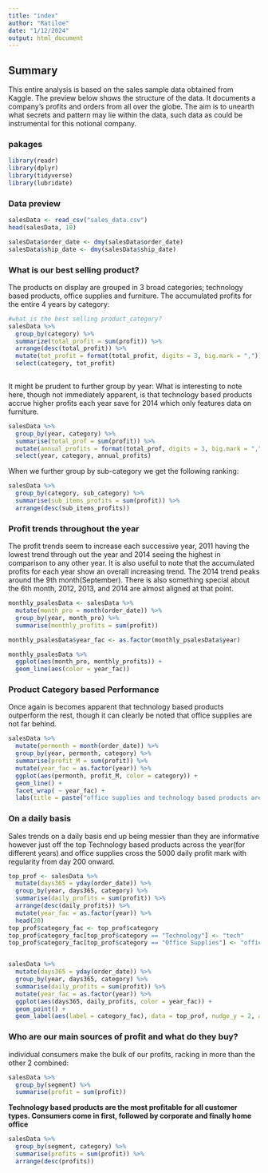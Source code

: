 ```yaml
---
title: "index"
author: "Ratiloe"
date: "1/12/2024"
output: html_document
---
```



## Summary
This entire analysis is based on the sales sample data obtained from Kaggle. The preview below shows the structure of the data. It documents a company's profits and orders from all over the globe. The aim is to unearth what secrets and pattern may lie within the data, such data as could be instrumental for this notional company. 

### pakages

```r
library(readr)
library(dplyr)
library(tidyverse)
library(lubridate)

```
### Data preview
```r

salesData <- read_csv("sales_data.csv")
head(salesData, 10)

```


```r


salesData$order_date <- dmy(salesData$order_date)
salesData$ship_date <- dmy(salesData$ship_date)


```

### What is our best selling product?
The products on display are grouped in 3 broad categories; technology based products, office supplies and furniture. The accumulated profits for the entire 4 years by category:    


```r

#what is the best selling product_category?
salesData %>% 
  group_by(category) %>% 
  summarize(total_profit = sum(profit)) %>% 
  arrange(desc(total_profit)) %>% 
  mutate(tot_profit = format(total_profit, digits = 3, big.mark = ",")) %>% 
  select(category, tot_profit)
  


```
It might be prudent to further group by year:
What is interesting to note here, though not immediately apparent, is that technology based products accrue higher profits each year save for 2014 which only features data on furniture.

```r

salesData %>% 
  group_by(year, category) %>% 
  summarise(total_prof = sum(profit)) %>% 
  mutate(annual_profits = format(total_prof, digits = 3, big.mark = ",")) %>% 
  select(year, category, annual_profits)

```
When we further group by sub-category we get the following ranking:

```r

salesData %>% 
  group_by(category, sub_category) %>% 
  summarise(sub_items_profits = sum(profit)) %>% 
  arrange(desc(sub_items_profits))

```

### Profit trends throughout the year
The profit trends seem to increase each successive year, 2011 having the lowest trend through out the year and 2014 seeing the highest in comparison to any other year. It is also useful to note that the accumulated profits for each year show an overall increasing trend. The 2014 trend peaks around the 9th month(September). There is also something special about the 6th month, 2012, 2013, and 2014 are almost aligned at that point.



```r

monthly_psalesData <- salesData %>% 
  mutate(month_pro = month(order_date)) %>% 
  group_by(year, month_pro) %>% 
  summarise(monthly_profits = sum(profit))

monthly_psalesData$year_fac <- as.factor(monthly_psalesData$year)

monthly_psalesData %>% 
  ggplot(aes(month_pro, monthly_profits)) +
  geom_line(aes(color = year_fac))

```

### Product Category based Performance
Once again is becomes apparent that technology based products outperform the rest, though it can clearly be noted that office supplies are not far behind.

```r

salesData %>% 
  mutate(permonth = month(order_date)) %>% 
  group_by(year, permonth, category) %>% 
  summarise(profit_M = sum(profit)) %>% 
  mutate(year_fac = as.factor(year)) %>% 
  ggplot(aes(permonth, profit_M, color = category)) +
  geom_line() + 
  facet_wrap( ~ year_fac) +
  labs(title = paste("office supplies and technology based products are the most \nprofitable across the year"), y = "accumulated profits", x = "Monthly")

```

### On a daily basis
Sales trends on a daily basis end up being messier than they are informative however just off the top Technology based products across the year(for different years) and office supplies cross the 5000 daily profit mark with regularity from day 200 onward. 


```r

top_prof <- salesData %>% 
  mutate(days365 = yday(order_date)) %>% 
  group_by(year, days365, category) %>% 
  summarise(daily_profits = sum(profit)) %>% 
  arrange(desc(daily_profits)) %>% 
  mutate(year_fac = as.factor(year)) %>% 
  head(20)
top_prof$category_fac <- top_prof$category
top_prof$category_fac[top_prof$category == "Technology"] <- "tech"
top_prof$category_fac[top_prof$category == "Office Supplies"] <- "office"


salesData %>% 
  mutate(days365 = yday(order_date)) %>% 
  group_by(year, days365, category) %>% 
  summarise(daily_profits = sum(profit)) %>% 
  mutate(year_fac = as.factor(year)) %>% 
  ggplot(aes(days365, daily_profits, color = year_fac)) +
  geom_point() +
  geom_label(aes(label = category_fac), data = top_prof, nudge_y = 2, alpha = 0.5)

```
### Who are our main sources of profit and what do they buy?
individual consumers make the bulk of our profits, racking in more than the other 2 combined:


```r
salesData %>% 
  group_by(segment) %>% 
  summarise(profit = sum(profit))

```
**Technology based products are the most profitable for all customer types. Consumers come in first, followed by corporate and finally home office**

```r

salesData %>% 
  group_by(segment, category) %>% 
  summarise(profits = sum(profit)) %>% 
  arrange(desc(profits))


```













